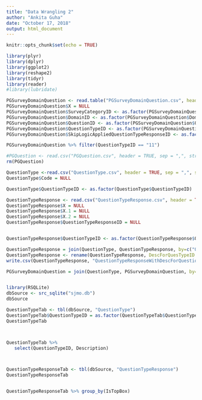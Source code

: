 ```yaml
---
title: "Data Wrangling 2"
author: "Ankita Guha"
date: "October 17, 2018"
output: html_document
---
```


```r
knitr::opts_chunk$set(echo = TRUE)
```

```r
library(plyr)
library(dplyr)
library(ggplot2)
library(reshape2)
library(tidyr)
library(reader)
#library(lubridate)
```


```r
PGSurveyDomainQuestion <- read.table("PGSurveyDomainQuestion.csv", header = TRUE, sep = ",", stringsAsFactors = FALSE)
PGSurveyDomainQuestion$X = NULL
PGSurveyDomainQuestion$SurveyCategoryID <- as.factor(PGSurveyDomainQuestion$SurveyCategoryID)
PGSurveyDomainQuestion$DomainID <- as.factor(PGSurveyDomainQuestion$DomainID)
PGSurveyDomainQuestion$QuestionID <- as.factor(PGSurveyDomainQuestion$QuestionID)
PGSurveyDomainQuestion$QuestionTypeID <- as.factor(PGSurveyDomainQuestion$QuestionTypeID)
PGSurveyDomainQuestion$SkipLogicAppliedQuestionTypeResponseID <- as.factor(PGSurveyDomainQuestion$SkipLogicAppliedQuestionTypeResponseID)

PGSurveyDomainQuestion %>% filter(QuestionTypeID == "11")
```



```r
#PGQuestion <- read.csv("PGQuestion.csv", header = TRUE, sep = ",", stringsAsFactors = FALSE)
rm(PGQuestion)
```


```r
QuestionType <-read.csv("QuestionType.csv", header = TRUE, sep = ",", stringsAsFactors = FALSE)
QuestionType$Code = NULL

QuestionType$QuestionTypeID <- as.factor(QuestionType$QuestionTypeID)
```


```r
QuestionTypeResponse <- read.csv("QuestionTypeResponse.csv", header = TRUE, sep = ",", stringsAsFactors = FALSE)
QuestionTypeResponse$X = NULL
QuestionTypeResponse$X.1 = NULL
QuestionTypeResponse$X.2 = NULL
QuestionTypeResponse$QuestionTypeResponseID = NULL


QuestionTypeResponse$QuestionTypeID <- as.factor(QuestionTypeResponse$QuestionTypeID)

QuestionTypeResponse = join(QuestionType, QuestionTypeResponse, by=c("QuestionTypeID"))
QuestionTypeResponse <- rename(QuestionTypeResponse, DescForQuesTypeID = Description)
write.csv(QuestionTypeResponse, "QuestionTypeResponseWithDescForQuestionType.csv")
```


```r
PGSurveyDomainQuestion = join(QuestionType, PGSurveyDomainQuestion, by=c("QuestionTypeID"))
```




```r

```


```r
library(RSQLite)
dbSource <- src_sqlite("sjmo.db")
dbSource
```

```r
QuestionTypeTab <- tbl(dbSource, "QuestionType")
QuestionTypeTab$QuestionTypeID = as.factor(QuestionTypeTab$QuestionTypeID)
QuestionTypeTab



QuestionTypeTab %>%
   select(QuestionTypeID, Description)



QuestionTypeResponseTab <- tbl(dbSource, "QuestionTypeResponse")
QuestionTypeResponseTab


QuestionTypeResponseTab %>% group_by(IsTopBox)
```

```r

```

